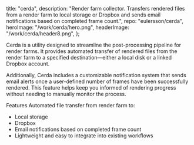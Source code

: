   title: "cerda",
  description:
    "Render farm collector. Transfers rendered files from a render farm to local storage or Dropbox and sends email notifications based on completed frame count.",
  repo: "eulersson/cerda",
  heroImage: "/work/cerda/hero.png",
  headerImage: "/work/cerda/header8.png",
};

Cerda is a utility designed to streamline the post-processing pipeline for
render farms. It provides automated transfer of rendered files from the render
farm to a specified destination—either a local disk or a linked Dropbox
account.

Additionally, Cerda includes a customizable notification system that sends
email alerts once a user-defined number of frames have been successfully
rendered. This feature helps keep you informed of rendering progress without
needing to manually monitor the process.

Features Automated file transfer from render farm to:

- Local storage
- Dropbox
- Email notifications based on completed frame count
- Lightweight and easy to integrate into existing workflows
